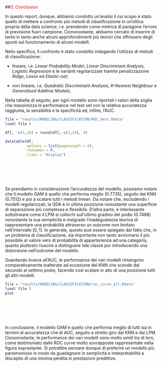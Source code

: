 ##<a name="3_Conclusion" style="pointer-events: none; cursor: default;" ><font color="red">3. Conclusion</font></a>

In questo report, dunque, abbiamo condotto un'analisi il cui scopo è stato quello di mettere a confronto più metodi di classificazione in un'ottica propria della data science, i.e. prendendo come metrica di paragone l'errore di previsione fuori campione. Ciononostante, abbiamo cercato di inserire di tanto in tanto anche alcuni approfondimenti più teorici che offrissero degli spunti sul funzionamento di alcuni modelli.

Nello specifico, il confronto è stato condotto indagando l'utilizzo di metodi di classificazione:

- lineare, i.e. *Linear Probability Model*, *Linear Discriminant Analysis*, *Logistic Regression* e le varianti regolarizzate tramite penalizzazione *Ridge*, *Lasso* ed *Elastic-net*;

- non lineare, i.e. *Quadratic Discriminant Analysis*, *K-Nearest Neighbour* e *Generalised Additive Models*;

Nella tabella di seguito, per ogni modello sono riportati i valori della soglia che massimizza le performance nel test set con la relativa accuratezza raggiunta, la sensibilità e la specificità ed, infine, l'AUC.

```r

file = "results/MODELING/CLASSIFICATION/ROC_best.Rdata"
load( file )

df[, -c(1,2)] = round(df[,-c(1,2)], 4)

datatable(df, 
          options = list(pageLength = 9), 
          rownames = F, 
          class = "display")
```

<br></br>
<br></br>

Se prendiamo in considerazione l'accuratezza del modello, possiamo notare che il modello GAM è quello che performa meglio (0.7735), seguito dal KNN (0.7512) e poi a scalare tutti i metodi lineari. Da notare che, escludendo i modelli regolarizzati, la QDA è in ultima posizione nonostante una superficie di separazione più complessa e flessibile. D'altra parte, è interessante sottolineare come il LPM si collochi sull'ultimo gradino del podio (0.7488) nonostante la sua semplicità e malgrado l'inadeguatezza teorica di rappresentare una probabilità attraverso un outcome non limitato nell'intervallo $[0,1]$. 
In generale, questo può essere spiegato dal fatto che, in un problema di classificazione, sia importante non tanto avvicinarsi il più possibile al valore vero di probabilità di appartenenza ad una categoria, quanto piuttosto riuscire a distinguere tale classe pur introducendo una distorsione nell'outcome del modello.

Guardando invece all'AUC, le performance dei vari modelli rimangono comparativamente inalterate ad eccezione del KNN che scende dal secondo al settimo posto, facendo così scalare in alto di una posizione tutti gli altri modelli.

```r
file = "results/MODELING/CLASSIFICATION/roc_curve_all.Rdata"
load( file )
plot
```

<br></br>
<br></br>

In conclusione, il modello GAM è quello che performa meglio di tutti sia in termini di accuratezza che di AUC, seguito a stretto giro dal KNN e dal LPM. 
Ciononostante, le performance dei vari modelli sono molto simili tra di loro, come testimoniato dalle ROC curve molto sovrapposte rappresentate nella figura soprastante.
Si potrebbe pensare dunque di preferire un modello più parsimonioso in modo da guadagnare in semplicità e interpretabilità a discapito di una minima perdita in prestazioni predittive.

<br></br>
<br></br>
